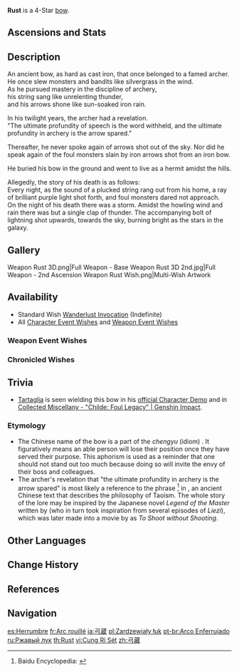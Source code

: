 {{Weapon Infobox
|id             = 15405
|image          = <gallery>
Weapon Rust.png|Base
Weapon Rust 2nd.png|2nd Ascension
</gallery>
|type           = Bow
|releaseDate    = 2020-09-28
|quality        = 4
|base_atk       = 42
|2nd_stat_type  = ATK
|2nd_stat       = 9%
|obtain         = Wishes
|passive        = Rapid Firing
|effect         = Increases Normal Attack DMG by (var1)% but decreases Charged Attack DMG by 10%.
|eff_rank1_var1 = 40
|eff_rank2_var1 = 50
|eff_rank3_var1 = 60
|eff_rank4_var1 = 70
|eff_rank5_var1 = 80
|eff_att1       = DMG Bonus
|eff_att2       = Normal Attack DMG Bonus
|eff_att3       = Charged Attack DMG Decrease
}}
{{Description|A completely rusted iron greatbow. The average person would lack the strength to even lift it, let alone fire it.}}
'''Rust''' is a 4-Star [[bow]].

==Ascensions and Stats==
{{Weapon Ascensions and Stats
|ascendMat1 = Luminous Sands from Guyun
|ascendMat2 = Lustrous Stone from Guyun
|ascendMat3 = Relic from Guyun
|ascendMat4 = Divine Body from Guyun
|bossMat1   = Hunter's Sacrificial Knife
|bossMat2   = Agent's Sacrificial Knife
|bossMat3   = Inspector's Sacrificial Knife
|commonMat1 = Damaged Mask
|commonMat2 = Stained Mask
|commonMat3 = Ominous Mask
}}

==Description==
An ancient bow, as hard as cast iron, that once belonged to a famed archer.<br>
He once slew monsters and bandits like silvergrass in the wind.<br>
As he pursued mastery in the discipline of archery,<br>
his string sang like unrelenting thunder,<br>
and his arrows shone like sun-soaked iron rain.

In his twilight years, the archer had a revelation.<br>
"The ultimate profundity of speech is the word withheld, and the ultimate profundity in archery is the arrow spared."

Thereafter, he never spoke again of arrows shot out of the sky. Nor did he speak again of the foul monsters slain by iron arrows shot from an iron bow.

He buried his bow in the ground and went to live as a hermit amidst the hills.

Allegedly, the story of his death is as follows:<br>
Every night, as the sound of a plucked string rang out from his home, a ray of brilliant purple light shot forth, and foul monsters dared not approach.<br>
On the night of his death there was a storm. Amidst the howling wind and rain there was but a single clap of thunder. The accompanying bolt of lightning shot upwards, towards the sky, burning bright as the stars in the galaxy.

==Gallery==
<gallery>
Weapon Rust 3D.png|Full Weapon - Base
Weapon Rust 3D 2nd.jpg|Full Weapon - 2nd Ascension
Weapon Rust Wish.png|Multi-Wish Artwork
</gallery>

==Availability==
*Standard Wish [[Wanderlust Invocation]] (Indefinite)
*All [[Character Event Wishes]] and [[Weapon Event Wishes]]

===Weapon Event Wishes===
{{Featured}}

===Chronicled Wishes===
{{Featured|chronicled=1}}

==Trivia==
*[[Tartaglia]] is seen wielding this bow in his [https://youtu.be/3f2-EANyrNM official Character Demo] and in [https://youtu.be/RfTgT81cVxE Collected Miscellany - "Childe: Foul Legacy" | Genshin Impact].

===Etymology===
*The Chinese name of the bow {{zh|s=弓藏|t=弓藏}} is a part of the ''chengyu'' (idiom) {{Lang|"[once] the birds are annihilated, the [good] bow is put away"|zh=鸟尽弓藏|zh_rm=niǎojìn-gōngcáng}}. It figuratively means an able person will lose their position once they have served their purpose. This aphorism is used as a reminder that one should not stand out too much because doing so will invite the envy of their boss and colleagues.
*The archer's revelation that "the ultimate profundity in archery is the arrow spared" is most likely a reference to the phrase {{Lang|"to Shoot without shooting"|zh=不射之射|zh_rm=bùshèzhīshè}}<ref>Baidu Encyclopedia: [https://baike.baidu.com/item/不射之射/5414278 {{zh|不射之射}}]</ref> in ''{{w|Liezi}}'', an ancient Chinese text that describes the philosophy of Taoism. The whole story of the lore may be inspired by the Japanese novel ''Legend of the Master'' written by {{w|Atsushi Nakajima}} (who in turn took inspiration from several episodes of ''Liezi''), which was later made into a movie by {{w|Shanghai Animation Film Studio}} as ''To Shoot without Shooting''.

==Other Languages==
{{Other Languages
|1_en      = Rust
|1_zhs     = 弓藏
|1_zhs_rm  = Gōng Cáng
|1_zht     = 弓藏
|1_zht_rm  = Gōng Cáng
|1_zh_tl   = Bow Is Put Away
|1_ja      = 弓蔵
|1_ja_rm   = Kyuuzou<ref>HoYoverse Japanese Customer Support Response: [[:File:CS JA Weapon Pronunciation Reply.png|Japanese Pronunciation of Various Weapons]]</ref>
|1_ja_tl   = Bow Is Put Away{{Sino|ja}}
|1_ko      = 녹슨 활
|1_ko_tl   = Rusty Bow
|1_es      = Herrumbre
|1_es_tl   = Rust
|1_fr      = Arc rouillé
|1_fr_tl   = Rusty Bow
|1_ru      = Ржавый лук
|1_ru_tl   = Rusty Bow
|1_th      = Rust
|1_vi      = Cung Rỉ Sét
|1_vi_tl   = Rusty Bow
|1_de      = Rostiger Bogen
|1_de_tl   = Rusty Bow
|1_id      = Rust
|1_pt      = Arco Enferrujado
|1_pt_tl   = Rusty Bow
|1_tr      = Pas
|1_tr_tl   = Rust
|1_it      = Ossidazione meschina
|1_it_tl   = Petty Oxidation

|2_en      = Rapid Firing
|2_zhs     = 速射弓斗
|2_zhs_rm  = Sùshè Gōngdòu
|2_zht     = 速射弓鬥
|2_zht_rm  = Sùshè Gōngdòu
|2_zh_tl   = 
|2_ja      = 速射の弓
|2_ja_rm   = Sokusha no Yumi
|2_ja_tl   = Rapid Firing Bow
|2_ko      = 속사 궁술
|2_ko_tl   = Snapshot Archery
|2_es      = Disparo rápido
|2_es_tl   = Rapid Fire
|2_fr      = Tir rapide
|2_fr_tl   = Rapid Shot
|2_ru      = Быстрая стрельба
|2_ru_tl   = Fast Shooting
|2_th      = Rapid Firing
|2_vi      = Cung Tên Tốc Xạ
|2_vi_tl   = 
|2_de      = Schnellschuss
|2_de_tl   = Quickshot
|2_id      = Rapid Firing
|2_pt      = Disparo Rápido
|2_pt_tl   = 
|2_tr      = Yaylım Ateşi
|2_tr_tl   = Volley Fire
|2_it      = Fuoco rapido
|2_it_tl   = 
}}

==Change History==
{{Change History|1.0}}

==References==
{{Reflist}}

==Navigation==
{{Weapon Navbox|Bows}}

[[es:Herrumbre]]
[[fr:Arc rouillé]]
[[ja:弓蔵]]
[[pl:Zardzewiały łuk]]
[[pt-br:Arco Enferrujado]]
[[ru:Ржавый лук]]
[[th:Rust]]
[[vi:Cung Rỉ Sét]]
[[zh:弓藏]]